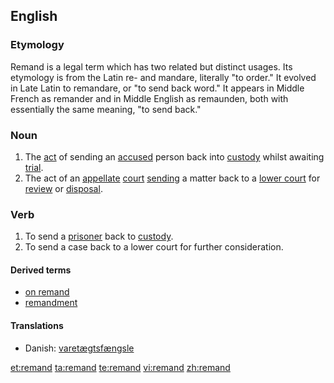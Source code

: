 {{wikipedia}}
==English==

===Etymology===
Remand is a legal term which has two related but distinct usages. Its etymology is from the Latin re- and mandare, literally "to order." It evolved in Late Latin to remandare, or "to send back word." It appears in Middle French as remander and in Middle English as remaunden, both with essentially the same meaning, "to send back."

===Noun===
{{infl|en|noun}}

# The [[act]] of sending an [[accused]] person back into [[custody]] whilst awaiting [[trial]].
# The act of an [[appellate]] [[court]] [[send]]ing a matter back to a [[lower court]] for [[review]] or [[disposal]].

===Verb===
{{en-verb}}

# To send a [[prisoner]] back to [[custody]].
# To send a case back to a lower court for further consideration.

====Derived terms====
* [[on remand]]
* [[remandment]]

====Translations====
{{top}}
* Danish: [[varetægtsfængsle]]
{{mid}}
{{bottom}}

[[et:remand]]
[[ta:remand]]
[[te:remand]]
[[vi:remand]]
[[zh:remand]]